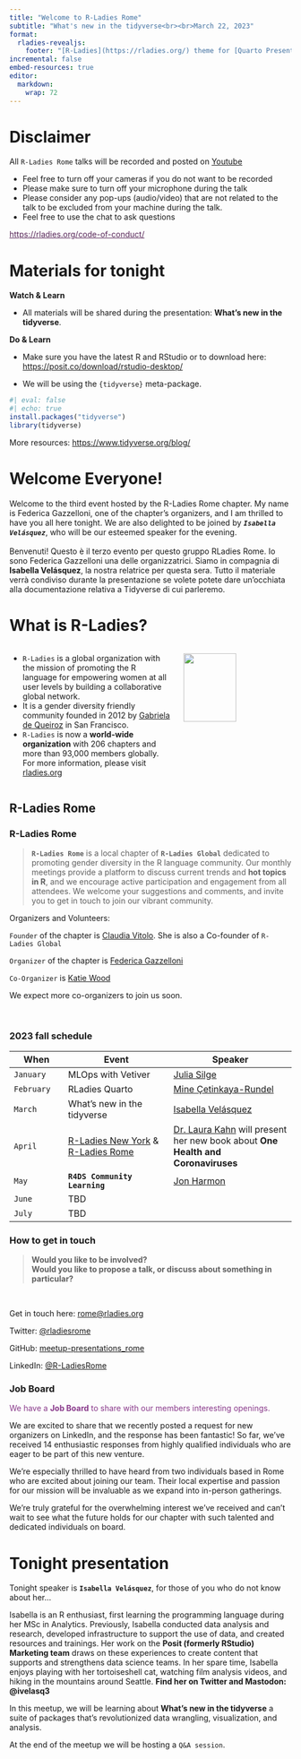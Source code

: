```yaml
---
title: "Welcome to R-Ladies Rome"
subtitle: "What's new in the tidyverse<br><br>March 22, 2023"
format: 
  rladies-revealjs:
    footer: "[R-Ladies](https://rladies.org/) theme for [Quarto Presentations](https://quarto.org/docs/presentations/revealjs/index.html). Code available on [GitHub](https://github.com/beatrizmilz/quarto-rladies-theme)."
incremental: false
embed-resources: true
editor: 
  markdown: 
    wrap: 72
---
```


# Disclaimer {background-color="#562457"}

All `R-Ladies Rome` talks will be recorded and posted on
[Youtube](https://www.youtube.com/@rladiesrome)

-   Feel free to turn off your cameras if you do not want to be recorded
-   Please make sure to turn off your microphone during the talk
-   Please consider any pop-ups (audio/video) that are not related to
    the talk to be excluded from your machine during the talk.
-   Feel free to use the chat to ask questions

[https://rladies.org/code-of-conduct/](https://rladies.org/code-of-conduct/){.uri
style="color: #562457"}

# Materials for tonight {.smaller}

**Watch & Learn**

-   All materials will be shared during the presentation: **What's new
    in the tidyverse**.

**Do & Learn**

-   Make sure you have the latest R and RStudio or to download here:
    <https://posit.co/download/rstudio-desktop/>

-   We will be using the `{tidyverse}` meta-package.

```r
#| eval: false
#| echo: true
install.packages("tidyverse")
library(tidyverse)
```

More resources: <https://www.tidyverse.org/blog/>

# Welcome Everyone!

Welcome to the third event hosted by the R-Ladies Rome chapter. My name
is Federica Gazzelloni, one of the chapter's organizers, and I am
thrilled to have you all here tonight. We are also delighted to be
joined by ***`Isabella Velásquez`***, who will be our esteemed speaker
for the evening.\
\
Benvenuti! Questo è il terzo evento per questo gruppo RLadies Rome. Io
sono Federica Gazzelloni una delle organizzatrici. Siamo in compagnia di
**Isabella Velásquez**, la nostra relatrice per questa sera. Tutto il
materiale verrà condiviso durante la presentazione se volete potete dare
un'occhiata alla documentazione relativa a Tidyverse di cui parleremo.

# What is R-Ladies? {.smaller}

::: columns
::: {.column width="60%"}
-   `R-Ladies` is a global organization with the mission of promoting
    the R language for empowering women at all user levels by building a
    collaborative global network.
-   It is a gender diversity friendly community founded in 2012 by
    [Gabriela de
    Queiroz](https://rladies.org/united-states-rladies/name/gabriela-de-queiroz/)
    in San Francisco.
-   `R-Ladies` is now a **world-wide organization** with 206 chapters
    and more than 93,000 members globally. For more information, please
    visit [rladies.org](rladies.org)
:::

::: {.column width="40%"}
![](https://media.giphy.com/media/meziKcZ0Jm1E0H6eqC/giphy.gif){width="70%"}
:::
:::

## R-Ladies Rome {.smaller}

::: panel-tabset
### R-Ladies Rome

> **`R-Ladies Rome`** is a local chapter of **`R-Ladies Global`**
> dedicated to promoting gender diversity in the R language community.
> Our monthly meetings provide a platform to discuss current trends and
> **hot topics in R**, and we encourage active participation and
> engagement from all attendees. We welcome your suggestions and
> comments, and invite you to get in touch to join our vibrant
> community.

Organizers and Volunteers:

`Founder` of the chapter is [Claudia
Vitolo](https://rladies.org/italy-rladies/name/claudia-vitolo/). She is
also a Co-founder of `R-Ladies Global`

`Organizer` of the chapter is [Federica
Gazzelloni](https://federicagazzelloni.netlify.app)

`Co-Organizer` is [Katie
Wood](https://www.linkedin.com/in/katie-wood-omca%E2%84%A2-92060817/)

We expect more co-organizers to join us soon.

<br>

### 2023 fall schedule

| When       | Event                                                                                                                | Speaker                                                                                                                             |
|--------------|---------------------------|-------------------------------|
| `January`  | MLOps with Vetiver                                                                                                   | [Julia Silge](https://juliasilge.com/)                                                                                              |
| `February` | RLadies Quarto                                                                                                       | [Mine Çetinkaya-Rundel](https://mine-cr.com/)                                                                                       |
| `March`    | What's new in the tidyverse                                                                                          | [Isabella Velásquez](https://ivelasq.rbind.io/about.html)                                                                           |
| `April`    | [R-Ladies New York](https://www.meetup.com/rladies-newyork/) & [R-Ladies Rome](https://www.meetup.com/rladies-rome/) | [Dr. Laura Kahn](https://www.linkedin.com/in/laura-kahn-79b01510/) will present her new book about **One Health and Coronaviruses** |
| `May`      | **`R4DS Community Learning`**                                                                                        | [Jon Harmon](http://jonthegeek.com/)                                                                                                |
| `June`     | TBD                                                                                                                  |                                                                                                                                     |
| `July`     | TBD                                                                                                                  |                                                                                                                                     |

### How to get in touch

> **Would you like to be involved?** <br> **Would you like to propose a
> talk, or discuss about something in particular?**

<br>

Get in touch here: [rome\@rladies.org](rome@rladies.org)

Twitter: [\@rladiesrome](https://twitter.com/RLadiesRome)

GitHub:
[meetup-presentations_rome](https://github.com/rladies/meetup-presentations_rome)

LinkedIn:
[\@R-LadiesRome](https://www.linkedin.com/company/r-ladies-rome)

### Job Board

::: {style="color: #88398A"}
We have a **Job Board** to share with our members interesting openings.
:::

We are excited to share that we recently posted a request for new
organizers on LinkedIn, and the response has been fantastic! So far,
we've received 14 enthusiastic responses from highly qualified
individuals who are eager to be part of this new venture.

We're especially thrilled to have heard from two individuals based in
Rome who are excited about joining our team. Their local expertise and
passion for our mission will be invaluable as we expand into in-person
gatherings.

We're truly grateful for the overwhelming interest we've received and
can't wait to see what the future holds for our chapter with such
talented and dedicated individuals on board.
:::

# Tonight presentation {.smaller}

Tonight speaker is **`Isabella Velásquez`**, for those of you who do not
know about her...

Isabella is an R enthusiast, first learning the programming language
during her MSc in Analytics. Previously, Isabella conducted data
analysis and research, developed infrastructure to support the use of
data, and created resources and trainings. Her work on the **Posit
(formerly RStudio) Marketing team** draws on these experiences to create
content that supports and strengthens data science teams. In her spare
time, Isabella enjoys playing with her tortoiseshell cat, watching film
analysis videos, and hiking in the mountains around Seattle. **Find her
on Twitter and Mastodon: @ivelasq3**

In this meetup, we will be learning about **What's new in the
tidyverse** a suite of packages that's revolutionized data wrangling,
visualization, and analysis.

At the end of the meetup we will be hosting a `Q&A session`.
